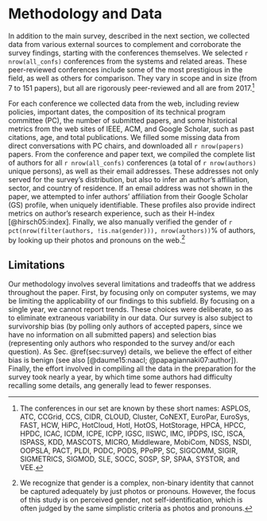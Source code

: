 # Methodology and Data {#sec:data}

In addition to the main survey, described in the next section, we collected data from various external sources to complement and corroborate the survey findings, starting with the conferences themselves. We selected `r nrow(all_confs)` conferences from the systems and related areas. These peer-reviewed conferences include some of the most prestigious in the field, as well as others for comparison. They vary in scope and in size (from 7 to 151 papers), but all are rigorously peer-reviewed and all are from 2017.^[The conferences in our set are known by these short names:
ASPLOS,
ATC,
CCGrid,
CCS,
CIDR,
CLOUD,
Cluster,
CoNEXT,
EuroPar,
EuroSys,
FAST,
HCW,
HiPC,
HotCloud,
HotI,
HotOS,
HotStorage,
HPCA,
HPCC,
HPDC,
ICAC,
ICDM,
ICPE,
ICPP,
IGSC,
IISWC,
IMC,
IPDPS,
ISC,
ISCA,
ISPASS,
KDD,
MASCOTS,
MICRO,
Middleware,
MobiCom,
NDSS,
NSDI,
OOPSLA,
PACT,
PLDI,
PODC,
PODS,
PPoPP,
SC,
SIGCOMM,
SIGIR,
SIGMETRICS,
SIGMOD,
SLE,
SOCC,
SOSP,
SP,
SPAA,
SYSTOR,
and VEE.]

For each conference we collected data from the web, including review policies, important dates, the composition of its technical program committee (PC), the number of submitted papers, and some historical metrics from the web sites of IEEE, ACM, and Google Scholar, such as past citations, age, and total publications. We filled some missing data from direct conversations with PC chairs, and downloaded all `r nrow(papers)` papers. From the conference and paper text, we compiled the complete list of authors for all `r nrow(all_confs)` conferences (a total of `r nrow(authors)` unique persons), as well as their email addresses. These addresses not only served for the survey's distribution, but also to infer an author's affiliation, sector, and country of residence. If an email address was not shown in the paper, we attempted to infer authors' affiliation from their Google Scholar (GS) profile, when uniquely identifiable. These profiles also provide indirect metrics on author's research experience, such as their H-index [@hirsch05:index]. Finally, we also manually verified the gender of `r pct(nrow(filter(authors, !is.na(gender))), nrow(authors))`% of authors, by looking up their photos and pronouns on the web.^[We recognize that gender is a complex, non-binary identity that cannot be captured adequately by just photos or pronouns. However, the focus of this study is on perceived gender, not self-identification, which is often judged by the same simplistic criteria as photos and pronouns.]


## Limitations {-}

Our methodology involves several limitations and tradeoffs that we address throughout the paper. First, by focusing only on computer systems, we may be limiting the applicability of our findings to this subfield. By focusing on a single year, we cannot report trends. These choices were deliberate, so as to eliminate extraneous variability in our data. Our survey is also subject to survivorship bias (by polling only authors of accepted papers, since we have no information on all submitted papers) and selection bias (representing only authors who responded to the survey and/or each question). As Sec. \@ref(sec:survey) details, we believe the effect of either bias is benign (see also [@daume15:naacl; @papagiannaki07:author]). Finally, the effort involved in compiling all the data in the preparation for the survey took nearly a year, by which time some authors had difficulty recalling some details, ang generally lead to fewer responses.
